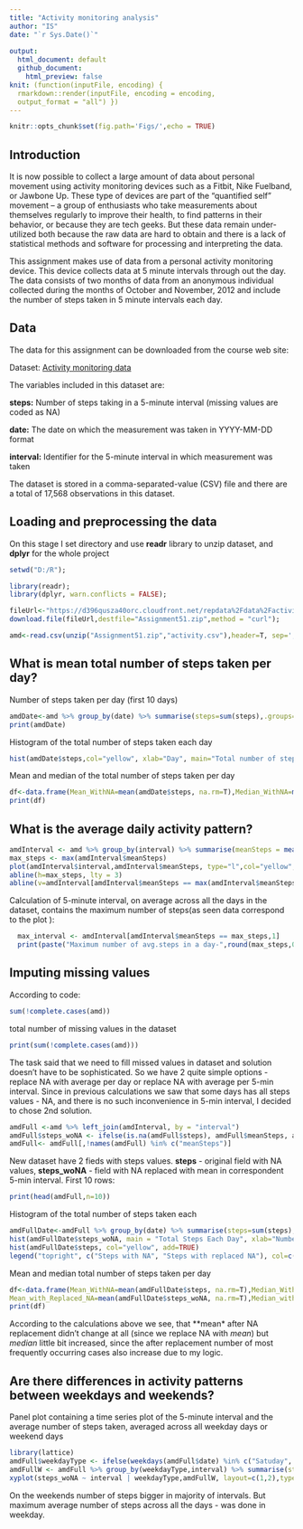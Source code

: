 ```yaml
---
title: "Activity monitoring analysis"
author: "IS"
date: "`r Sys.Date()`"
    
output:
  html_document: default
  github_document: 
    html_preview: false
knit: (function(inputFile, encoding) {
  rmarkdown::render(inputFile, encoding = encoding,
  output_format = "all") })
---
```


```r
knitr::opts_chunk$set(fig.path='Figs/',echo = TRUE)
```

## Introduction

It is now possible to collect a large amount of data about personal movement using activity monitoring devices such as a Fitbit, Nike Fuelband, or Jawbone Up. These type of devices are part of the “quantified self” movement – a group of enthusiasts who take measurements about themselves regularly to improve their health, to find patterns in their behavior, or because they are tech geeks. But these data remain under-utilized both because the raw data are hard to obtain and there is a lack of statistical methods and software for processing and interpreting the data.

This assignment makes use of data from a personal activity monitoring device. This device collects data at 5 minute intervals through out the day. The data consists of two months of data from an anonymous individual collected during the months of October and November, 2012 and include the number of steps taken in 5 minute intervals each day.

## Data

The data for this assignment can be downloaded from the course web site:

Dataset: [Activity monitoring data ](https://d396qusza40orc.cloudfront.net/repdata%2Fdata%2Factivity.zip)

The variables included in this dataset are:

**steps:** Number of steps taking in a 5-minute interval (missing values are coded as NA)

**date:** The date on which the measurement was taken in YYYY-MM-DD format

**interval:** Identifier for the 5-minute interval in which measurement was taken

The dataset is stored in a comma-separated-value (CSV) file and there are a total of 17,568 observations in this dataset.

## Loading and preprocessing the data
On this stage I set directory and use **readr** library to unzip dataset, and **dplyr** for the whole project
```r
setwd("D:/R");

library(readr);
library(dplyr, warn.conflicts = FALSE);

fileUrl<-"https://d396qusza40orc.cloudfront.net/repdata%2Fdata%2Factivity.zip";
download.file(fileUrl,destfile="Assignment51.zip",method = "curl");

amd<-read.csv(unzip("Assignment51.zip","activity.csv"),header=T, sep=',', stringsAsFactors=F,colClasses = c("numeric", "Date", "numeric"));

```

## What is mean total number of steps taken per day?
  Number of steps taken per day (first 10 days)

```r
amdDate<-amd %>% group_by(date) %>% summarise(steps=sum(steps),.groups='drop')
print(amdDate)
```

  Histogram of the total number of steps taken each day
```r
hist(amdDate$steps,col="yellow", xlab="Day", main="Total number of steps taken each day")
```
  
  Mean and median of the total number of steps taken per day
```r
df<-data.frame(Mean_WithNA=mean(amdDate$steps, na.rm=T),Median_WithNA=median(amdDate$steps, na.rm=T))
print(df)
```
## What is the average daily activity pattern?
```r
amdInterval <- amd %>% group_by(interval) %>% summarise(meanSteps = mean(steps, na.rm = TRUE))
max_steps <- max(amdInterval$meanSteps)
plot(amdInterval$interval,amdInterval$meanSteps, type="l",col="yellow", xlab="5-minute interval",ylab="Average number of taken steps", main="Average daily activity")
abline(h=max_steps, lty = 3)
abline(v=amdInterval[amdInterval$meanSteps == max(amdInterval$meanSteps),1],lty = 3)
```
  
  Calculation of 5-minute interval, on average across all the days in the dataset, contains the maximum number of steps(as seen data correspond to the plot ):
  
```r
  max_interval <- amdInterval[amdInterval$meanSteps == max_steps,1]
  print(paste("Maximum number of avg.steps in a day-",round(max_steps,0), ", Correspondent Interval-",max_interval))
```
## Imputing missing values

  According to code:
```r
sum(!complete.cases(amd))
```
  total number of missing values in the dataset
```r
print(sum(!complete.cases(amd)))
```
  The task said that we need to fill missed values in dataset and solution doesn't have to be sophisticated.
  So we have 2 quite simple options - replace NA with average per day or replace NA with average per 5-min interval.
  Since in previous calculations we saw that some days has all steps values - NA, and there is no such inconvenience in 5-min interval, I decided to chose 2nd solution.
```r
amdFull <-amd %>% left_join(amdInterval, by = "interval")
amdFull$steps_woNA <- ifelse(is.na(amdFull$steps), amdFull$meanSteps, amdFull$steps)
amdFull<- amdFull[,!names(amdFull) %in% c("meanSteps")]
```
  New dataset have 2 fieds with steps values. **steps** - original field with NA values, **steps_woNA** - field with NA replaced with mean in correspondent 5-min interval.
  First 10 rows:
```r
print(head(amdFull,n=10))
```
  Histogram of the total number of steps taken each 
```r
amdFullDate<-amdFull %>% group_by(date) %>% summarise(steps=sum(steps),steps_woNA=sum(steps_woNA),.groups='drop')
hist(amdFullDate$steps_woNA, main = "Total Steps Each Day", xlab="Number of Steps", col="blue")
hist(amdFullDate$steps, col="yellow", add=TRUE)
legend("topright", c("Steps with NA", "Steps with replaced NA"), col=c("yellow", "blue"), lwd=8, cex=0.8)
```
  
  Mean and median total number of steps taken per day
```r
df<-data.frame(Mean_WithNA=mean(amdFullDate$steps, na.rm=T),Median_WithNA=median(amdFullDate$steps, na.rm=T), 
Mean_with_Replaced_NA=mean(amdFullDate$steps_woNA, na.rm=T),Median_with_Replaced_NA=median(amdFullDate$steps_woNA, na.rm=T))
print(df)
```

According to the calculations above we see, that **mean* after NA replacement didn't change at all (since we replace NA with *mean*) but *median* little bit increased, since the after replacement number of most frequently occurring cases also increase due to my logic.

## Are there differences in activity patterns between weekdays and weekends?
Panel plot containing a time series plot of the 5-minute interval  and the average number of steps taken, averaged across all weekday days or weekend days 
```r
library(lattice)
amdFull$weekdayType <- ifelse(weekdays(amdFull$date) %in% c("Satuday", "Sunday"),"weekend", "weekday")
amdFullW <- amdFull %>% group_by(weekdayType,interval) %>% summarise(steps_woNA = mean(steps_woNA, na.rm = TRUE),.groups='drop')
xyplot(steps_woNA ~ interval | weekdayType,amdFullW, layout=c(1,2),type="l")
```
  
  On the weekends number of steps bigger in majority of intervals. But maximum average number of steps  across all the days - was done in weekday.